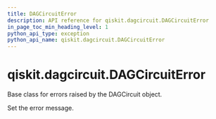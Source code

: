 ```yaml
---
title: DAGCircuitError
description: API reference for qiskit.dagcircuit.DAGCircuitError
in_page_toc_min_heading_level: 1
python_api_type: exception
python_api_name: qiskit.dagcircuit.DAGCircuitError
---
```


# qiskit.dagcircuit.DAGCircuitError

<Class id="qiskit.dagcircuit.DAGCircuitError" name="DAGCircuitError" isDedicatedPage={true} github="https://github.com/qiskit/qiskit/tree/stable/0.18/qiskit/dagcircuit/exceptions.py" signature="DAGCircuitError(*msg)">
  Base class for errors raised by the DAGCircuit object.

  Set the error message.
</Class>

